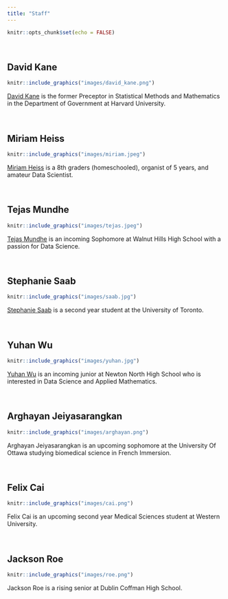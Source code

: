 ```yaml
---
title: "Staff"
---
```


```r
knitr::opts_chunk$set(echo = FALSE)
```


&nbsp;

## David Kane

```r
knitr::include_graphics("images/david_kane.png")
```

[David Kane](https://www.davidkane.info) is the former Preceptor in Statistical Methods and Mathematics in the Department of Government at Harvard University. 

&nbsp;

## Miriam Heiss

```r
knitr::include_graphics("images/miriam.jpeg")
```

[Miriam Heiss](https://github.com/miriamheiss) is a 8th graders (homeschooled), organist of 5 years, and amateur Data Scientist. 

&nbsp;

## Tejas Mundhe

<!-- There is something weird, I think, about this photo. It always shows up when I build it locally. But, once pushed to the web, it is fine. -->


```r
knitr::include_graphics("images/tejas.jpeg")
```

[Tejas Mundhe](https://github.com/TejasMundhe) is an incoming Sophomore at Walnut Hills High School with a passion for Data Science.

&nbsp;


## Stephanie Saab

```r
knitr::include_graphics("images/saab.jpg")
```

[Stephanie Saab](https://github.com/AM-lmn) is a second year student at the University of Toronto.

&nbsp;


## Yuhan Wu

```r
knitr::include_graphics("images/yuhan.jpg")
```

[Yuhan Wu](https://github.com/UhanWu) is an incoming junior at Newton North High School who is interested in Data Science and Applied Mathematics.

&nbsp;

## Arghayan Jeiyasarangkan

```r
knitr::include_graphics("images/arghayan.png")
```

Arghayan Jeiyasarangkan is an upcoming sophomore at the University Of Ottawa studying biomedical science in French Immersion.

&nbsp;

## Felix Cai

```r
knitr::include_graphics("images/cai.png")
```

Felix Cai is an upcoming second year Medical Sciences student at Western University.

&nbsp;

## Jackson Roe

```r
knitr::include_graphics("images/roe.png")
```

Jackson Roe is a rising senior at Dublin Coffman High School.

&nbsp;




